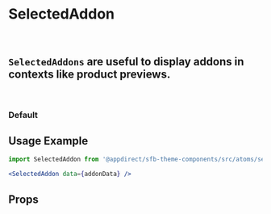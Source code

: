 

<Meta of={SelectedAddonStories} />

# SelectedAddon

<br />

## `SelectedAddons` are useful to display addons in contexts like product previews.

<br />

### Default

<Canvas>
  <Story of={SelectedAddonStories.Default} />
</Canvas>

## Usage Example

<CollapsibleJsonSnippet summary="addonData" code={addonData} />

```jsx
import SelectedAddon from '@appdirect/sfb-theme-components/src/atoms/selected-addon/SelectedAddon';

<SelectedAddon data={addonData} />
```

## Props

<ArgsTable of={SelectedAddon} />

